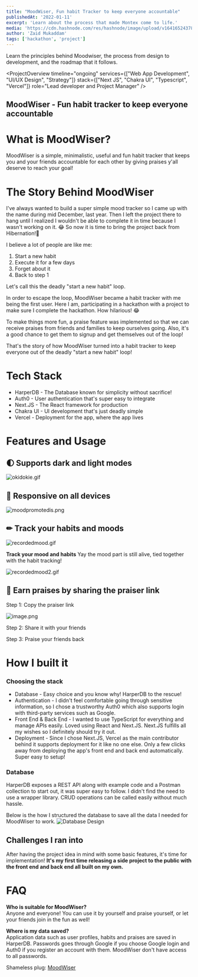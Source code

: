```yaml
---
title: "MoodWiser, Fun habit Tracker to keep everyone accountable"
publishedAt: '2022-01-11'
excerpt: 'Learn about the process that made Montex come to life.'
media: 'https://cdn.hashnode.com/res/hashnode/image/upload/v1641652437861/MZ0r_A-9T.png'
author: 'Zaid Mukaddam'
tags: ['hackathon', 'project']
---
```


<LiveLinks
  liveDemoURL="https://moodwiser.co/"
  sourceCodeURL="https://github.com/zaidmukaddam/moodwiser"
/>

Learn the principles behind Moodwiser, the process from design to development, and the roadmap that it follows.

<ProjectOverview 
  timeline="ongoing"
  services={["Web App Development", "UI/UX Design", "Strategy"]}
  stack={["Next JS", "Chakra UI", "Typescript", "Vercel"]}
  role="Lead developer and Project Manager"
/>

## MoodWiser - Fun habit tracker to keep everyone accountable

# What is MoodWiser?

MoodWiser is a simple, minimalistic, useful and fun habit tracker that keeps you and your friends accountable for each other by giving praises y'all deserve to reach your goal!

# The Story Behind MoodWiser

I've always wanted to build a super simple mood tracker so I came up with the name during mid December, last year. Then I left the project there to hang until I realized I wouldn't be able to complete it in time because I wasn't working on it. 😂 So now it is time to bring the project back from Hibernation!🦾

I believe a lot of people are like me:


1. Start a new habit
2. Execute it for a few days
3. Forget about it
4. Back to step 1

Let's call this the deadly "start a new habit" loop.

In order to escape the loop, MoodWiser became a habit tracker with me being the first user. Here I am, participating in a hackathon with a project to make sure I complete the hackathon. How hilarious! 😂

To make things more fun, a praise feature was implemented so that we can receive praises from friends and families to keep ourselves going. Also, it's a good chance to get them to signup and get themselves out of the loop!

That's the story of how MoodWiser turned into a habit tracker to keep everyone out of the deadly "start a new habit" loop!

# Tech Stack

- HarperDB - The Database known for simplicity without sacrifice!
- Auth0 - User authentication that's super easy to integrate
- Next.JS - The React framework for production
- Chakra UI - UI development that's just deadly simple
- Vercel - Deployment for the app, where the app lives

# Features and Usage
## 🌓 Supports dark and light modes

![okidokie.gif](https://cdn.hashnode.com/res/hashnode/image/upload/v1641660388295/8zjBMq55C.gif)

## 📱 Responsive on all devices

![moodpromotedis.png](https://cdn.hashnode.com/res/hashnode/image/upload/v1641660823990/n8iUGEMUZ.png)

## ✏ Track your habits and moods

![recordedmood.gif](https://cdn.hashnode.com/res/hashnode/image/upload/v1641662096783/KNavWPbQF.gif)

**Track your mood and habits**
Yay the mood part is still alive, tied together with the habit tracking!

![recordedmood2.gif](https://cdn.hashnode.com/res/hashnode/image/upload/v1641662633316/P_m4gjVQM.gif)

## 🥰 Earn praises by sharing the praiser link

Step 1: Copy the praiser link

![image.png](https://cdn.hashnode.com/res/hashnode/image/upload/v1641662806671/Yomimtxgr.png)

Step 2: Share it with your friends

Step 3: Praise your friends back


# How I built it
### Choosing the stack
- Database - Easy choice and you know why! HarperDB to the rescue!
- Authentication - I didn't feel comfortable going through sensitive information, so I chose a trustworthy Auth0 which also supports login with third-party services such as Google.
- Front End & Back End - I wanted to use TypeScript for everything and manage APIs easily. Loved using React and Next.JS. Next.JS fulfills all my wishes so I definitely should try it out.
- Deployment - Since I chose Next.JS, Vercel as the main contributor behind it supports deployment for it like no one else. Only a few clicks away from deploying the app's front end and back end automatically. Super easy to setup!

### Database
HarperDB exposes a REST API along with example code and a Postman collection to start out, it was super easy to follow. I didn't find the need to use a wrapper library. CRUD operations can be called easily without much hassle.

Below is the how I structured the database to save all the data I needed for MoodWiser to work.
![Database Design](https://raw.githubusercontent.com/zaidmukaddam/moodwiser/main/ERD.png)

## Challenges I ran into
After having the project idea in mind with some basic features, it's time for implementation! **It's my first time releasing a side project to the public with the front end and back end all built on my own.**

# FAQ
**Who is suitable for MoodWiser?**  
Anyone and everyone! You can use it by yourself and praise yourself, or let your friends join in the fun as well!

**Where is my data saved?**  
Application data such as user profiles, habits and praises are saved in HarperDB. Passwords goes through Google if you choose Google login and Auth0 if you register an account with them. MoodWiser don't have access to all passwords.

Shameless plug:  [MoodWiser](https://moodwiser.co) 